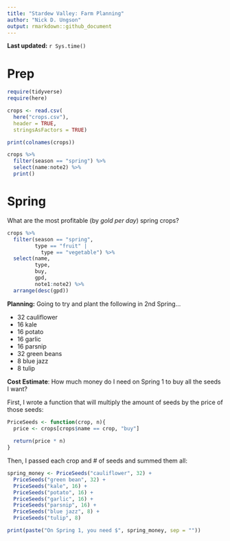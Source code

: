 ```yaml
---
title: "Stardew Valley: Farm Planning"
author: "Nick D. Ungson"
output: rmarkdown::github_document
---
```


**Last updated:** `r Sys.time()`

# Prep

```r
require(tidyverse)
require(here)

crops <- read.csv(
  here("crops.csv"), 
  header = TRUE, 
  stringsAsFactors = TRUE)

print(colnames(crops))

crops %>% 
  filter(season == "spring") %>% 
  select(name:note2) %>% 
  print()
```

# Spring

What are the most profitable (by *gold per day*) spring crops?

```r
crops %>%
  filter(season == "spring", 
         type == "fruit" | 
           type == "vegetable") %>% 
  select(name, 
         type, 
         buy, 
         gpd, 
         note1:note2) %>% 
  arrange(desc(gpd))
```

**Planning:** Going to try and plant the following in 2nd Spring...

* 32 cauliflower
* 16 kale
* 16 potato
* 16 garlic
* 16 parsnip
* 32 green beans
* 8 blue jazz
* 8 tulip

**Cost Estimate**: How much money do I need on Spring 1 to buy all the seeds I want?

First, I wrote a function that will multiply the amount of seeds by the price of those seeds:
```r
PriceSeeds <- function(crop, n){
  price <- crops[crops$name == crop, "buy"]
  
  return(price * n)
}
```


Then, I passed each crop and # of seeds and summed them all:
```r
spring_money <- PriceSeeds("cauliflower", 32) + 
  PriceSeeds("green bean", 32) + 
  PriceSeeds("kale", 16) + 
  PriceSeeds("potato", 16) + 
  PriceSeeds("garlic", 16) + 
  PriceSeeds("parsnip", 16) + 
  PriceSeeds("blue jazz", 8) + 
  PriceSeeds("tulip", 8)
```

```r
print(paste("On Spring 1, you need $", spring_money, sep = ""))
```




